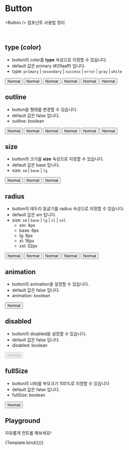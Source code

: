 
<Meta title="atoms/Button" component={Button} />


# Button

&lt;Button /&gt; 컴포넌트 사용법 정리

<br />

## type (color)

- button의 color를 **type** 속성으로 지정할 수 있습니다.
- default 값은 primary (#29aaff) 입니다.
- type: `primary` | `secondary` | `success` | `error` | `gray` | `white` 

<Canvas>
  <Story name="Type">
    <Button type="primary">Normal</Button>
    <Button type="secondary">Normal</Button>
    <Button type="success">Normal</Button>
    <Button type="error">Normal</Button>
    <Button type="gray">Normal</Button>
    <Button type="white">Normal</Button>
  </Story>
</Canvas>

<br />

## outline

- button을 형태를 변경할 수 있습니다.
- default 값은 false 입니다.
- outline: boolean

<Canvas>
  <Story name="Outline">
    <Button outline type="primary">Normal</Button>
    <Button outline type="secondary">Normal</Button>
    <Button outline type="success">Normal</Button>
    <Button outline type="error">Normal</Button>
    <Button outline type="gray">Normal</Button>
    <Button outline type="white">Normal</Button>
  </Story>
</Canvas>

<br />

## size

- button의 크기를 **size** 속성으로 지정할 수 있습니다.
- default 값은 base 입니다.
- size: `sm` | `base` | `lg` 

<Canvas>
  <Story name="Size">
    <Button size="sm">Normal</Button>
    <Button size="base">Normal</Button>
    <Button size="lg">Normal</Button>
  </Story>
</Canvas>

<br />

## radius

- button의 테두리 둥글기를 radius 속성으로 지정할 수 있습니다.
- default 값은 sm 입니다.
- size: `sm` | `base` | `lg` | `xl` | `xxl`
	- sm: 4px
	- base: 6px
	- lg: 8px
	- xl: 16px
	- xxl: 32px

<Canvas>
  <Story name="Radius">
    <Button radius="sm">Normal</Button>
    <Button radius="base">Normal</Button>
    <Button radius="lg">Normal</Button>
    <Button radius="xl">Normal</Button>
    <Button radius="xxl">Normal</Button>
  </Story>
</Canvas>

<br />

## animation

- button의 animation을 설정할 수 있습니다.
- default 값은 false 입니다.
- animation: boolean

<Canvas>
  <Story name="Animation">
    <Button animation>Normal</Button>
  </Story>
</Canvas>

<br />

## disabled

- button의 disabled을 설정할 수 있습니다.
- default 값은 false 입니다.
- disabled: boolean

<Canvas>
  <Story name="Disabled">
    <Button disabled>Normal</Button>
  </Story>
</Canvas>

<br />

## fullSize

- button의 너비를 부모크기 100%로 지정할 수 있습니다
- default 값은 false 입니다.
- fullSize: boolean

<Canvas>
  <Story name="FullSize">
    <Button fullSize>Normal</Button>
  </Story>
</Canvas>

<br />

## Playground

자유롭게 컨트롤 해보세요!

<Canvas>
  <Story
    name="Playground"
    argTypes={{
      className: {
        table: {
          disable: true,
        },
      },
      htmlType: {
        table: {
          disable: true,
        },
      },
      style: {
        table: {
          disable: true,
        },
      },
      children: {
        description: 'button content',
        control: 'text',
      },
    }}
  >
    {Template.bind({})}
  </Story>
</Canvas>

<ArgsTable story="Playground" />
